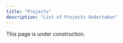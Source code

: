 ```yaml
---
title: "Projects"
description: "List of Projects Undertaken"
---
```


This page is under construction.